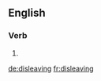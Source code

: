 ==English==

===Verb===
{{head|en|present participle}}

# {{present participle of|disleave|lang=en|nocat=1}}

[[de:disleaving]]
[[fr:disleaving]]